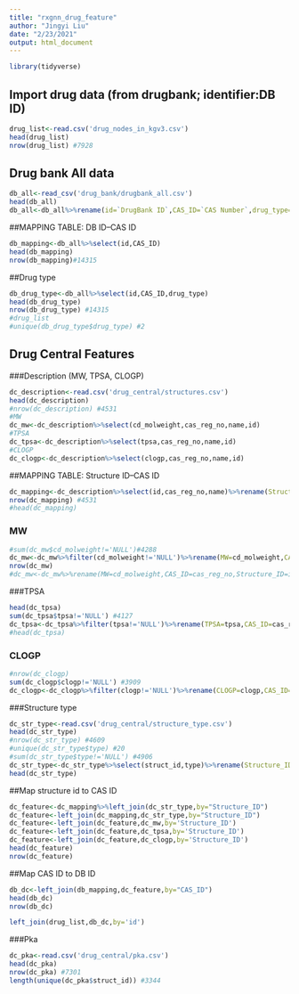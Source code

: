 ```yaml
---
title: "rxgnn_drug_feature"
author: "Jingyi Liu"
date: "2/23/2021"
output: html_document
---
```


```r
library(tidyverse)
```


## Import drug data (from drugbank; identifier:DB ID) 
```r
drug_list<-read.csv('drug_nodes_in_kgv3.csv')
head(drug_list)
nrow(drug_list) #7928
```

## Drug bank All data
```r
db_all<-read_csv('drug_bank/drugbank_all.csv')
head(db_all)
db_all<-db_all%>%rename(id=`DrugBank ID`,CAS_ID=`CAS Number`,drug_type=`Drug Type`)
```
##MAPPING TABLE: DB ID--CAS ID
```r
db_mapping<-db_all%>%select(id,CAS_ID)
head(db_mapping)
nrow(db_mapping)#14315
```

##Drug type
```r
db_drug_type<-db_all%>%select(id,CAS_ID,drug_type)
head(db_drug_type) 
nrow(db_drug_type) #14315
#drug_list
#unique(db_drug_type$drug_type) #2
```




## Drug Central Features

###Description (MW, TPSA, CLOGP)
```r
dc_description<-read.csv('drug_central/structures.csv')
head(dc_description)
#nrow(dc_description) #4531
#MW
dc_mw<-dc_description%>%select(cd_molweight,cas_reg_no,name,id)
#TPSA
dc_tpsa<-dc_description%>%select(tpsa,cas_reg_no,name,id)
#CLOGP
dc_clogp<-dc_description%>%select(clogp,cas_reg_no,name,id)
```

##MAPPING TABLE: Structure ID--CAS ID
```r
dc_mapping<-dc_description%>%select(id,cas_reg_no,name)%>%rename(Structure_ID=id,CAS_ID=cas_reg_no)
nrow(dc_mapping) #4531
#head(dc_mapping)
```

### MW
```r
#sum(dc_mw$cd_molweight!='NULL')#4288
dc_mw<-dc_mw%>%filter(cd_molweight!='NULL')%>%rename(MW=cd_molweight,CAS_ID=cas_reg_no,Structure_ID=id)%>%select(MW,Structure_ID)
nrow(dc_mw)
#dc_mw<-dc_mw%>%rename(MW=cd_molweight,CAS_ID=cas_reg_no,Structure_ID=id)
```

###TPSA
```r
head(dc_tpsa)
sum(dc_tpsa$tpsa!='NULL') #4127
dc_tpsa<-dc_tpsa%>%filter(tpsa!='NULL')%>%rename(TPSA=tpsa,CAS_ID=cas_reg_no,Structure_ID=id)%>%select(TPSA,Structure_ID)
#head(dc_tpsa)
```

### CLOGP
```r
#nrow(dc_clogp)
sum(dc_clogp$clogp!='NULL') #3909
dc_clogp<-dc_clogp%>%filter(clogp!='NULL')%>%rename(CLOGP=clogp,CAS_ID=cas_reg_no,Structure_ID=id)%>%select(CLOGP,Structure_ID)
```

###Structure type
```r
dc_str_type<-read.csv('drug_central/structure_type.csv')
head(dc_str_type)
#nrow(dc_str_type) #4609
#unique(dc_str_type$type) #20 
#sum(dc_str_type$type!='NULL') #4906
dc_str_type<-dc_str_type%>%select(struct_id,type)%>%rename(Structure_ID=struct_id, STRUCTURE_TYPE=type)
head(dc_str_type)
```


##Map structure id to CAS ID
```r
dc_feature<-dc_mapping%>%left_join(dc_str_type,by="Structure_ID")
dc_feature<-left_join(dc_mapping,dc_str_type,by="Structure_ID")
dc_feature<-left_join(dc_feature,dc_mw,by='Structure_ID')
dc_feature<-left_join(dc_feature,dc_tpsa,by='Structure_ID')
dc_feature<-left_join(dc_feature,dc_clogp,by='Structure_ID')
head(dc_feature)
nrow(dc_feature)
```





##Map CAS ID to DB ID
```r
db_dc<-left_join(db_mapping,dc_feature,by="CAS_ID")
head(db_dc)
nrow(db_dc)
```

```r
left_join(drug_list,db_dc,by='id')

```


###Pka
```r
dc_pka<-read.csv('drug_central/pka.csv')
head(dc_pka)
nrow(dc_pka) #7301
length(unique(dc_pka$struct_id)) #3344
```





